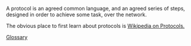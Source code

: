 A protocol is an agreed common language, and an agreed series of steps, designed in order to achieve some task, over the network. 

The obvious place to first learn about protocols is [[http://en.wikipedia.org/wiki/Communications_protocol| Wikipedia on Protocols.]]

[[Glossary]]